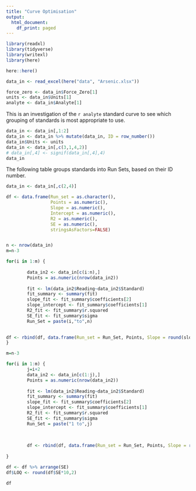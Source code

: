 ```yaml
---
title: "Curve Optimisation"
output:
  html_document:
    df_print: paged
---
```




```r
library(readxl)
library(tidyverse)
library(writexl)
library(here)

here::here()

data_in <- read_excel(here("data", "Arsenic.xlsx"))

force_zero <- data_in$Force_Zero[1]
units <- data_in$Units[1]
analyte <- data_in$Analyte[1]
```

This is an investigation of the `r analyte` standard curve to see which grouping of standards is most appropriate to use.


```r
data_in <- data_in[,1:2]
data_in <- data_in %>% mutate(data_in, ID = row_number())
data_in$Units <- units
data_in <- data_in[,c(3,1,4,2)]
# data_in[,4] <- signif(data_in[,4],4)
data_in

```

The following table groups standards into Run Sets, based on their ID number.



```r
data_in <- data_in[,c(2,4)]

df <- data.frame(Run_set = as.character(),
                 Points = as.numeric(),
                 Slope = as.numeric(), 
                 Intercept = as.numeric(), 
                 R2 = as.numeric(),
                 SE = as.numeric(),
                 stringsAsFactors=FALSE) 


n <- nrow(data_in)
m=n-3

for(i in 1:m) {
   
        data_in2 <- data_in[c(i:n),]
        Points = as.numeric(nrow(data_in2))
        
        fit <- lm(data_in2$Reading~data_in2$Standard)
        fit_summary <- summary(fit)
        slope_fit <- fit_summary$coefficients[2]
        slope_intercept <- fit_summary$coefficients[1]
        R2_fit <- fit_summary$r.squared
        SE_fit <- fit_summary$sigma
        Run_Set = paste(i,"to",n)
      

df <- rbind(df, data.frame(Run_set = Run_Set, Points, Slope = round(slope_fit,4), Intercept = round(slope_intercept,4), R2 = round(R2_fit,4), SE = round(SE_fit,4)))
}

m=n-3

for(i in 1:m) {
        j=i+2
        data_in2 <- data_in[c(1:j),]
        Points = as.numeric(nrow(data_in2))
        
        fit <- lm(data_in2$Reading~data_in2$Standard)
        fit_summary <- summary(fit)
        slope_fit <- fit_summary$coefficients[2]
        slope_intercept <- fit_summary$coefficients[1]
        R2_fit <- fit_summary$r.squared
        SE_fit <- fit_summary$sigma
        Run_Set = paste("1 to",j)
        
        
        
        df <- rbind(df, data.frame(Run_set = Run_Set, Points, Slope = round(slope_fit,4), Intercept = round(slope_intercept,4), R2 = round(R2_fit,4), SE = round(SE_fit,4)))
        
}

df <- df %>% arrange(SE)
df$LOQ <- round(df$SE*10,2)

df
```

